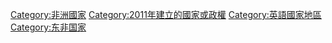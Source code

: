 {{catmore}}
{{Commonscat|South Sudan}}
{{DEFAULTSORT:South Sudan}}

[[Category:非洲國家|Category:非洲國家]]
[[Category:2011年建立的國家或政權|Category:2011年建立的國家或政權]]
[[Category:英語國家地區|Category:英語國家地區]]
[[Category:东非国家|Category:东非国家]]